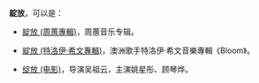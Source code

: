 '''綻放'''，可以是：

*[[綻放_(周蕙專輯)|綻放 (周蕙專輯)]]，周蕙音乐专辑。

*[[綻放_(特洛伊·希文專輯)|綻放 (特洛伊·希文專輯)]]，澳洲歌手特洛伊·希文音樂專輯《Bloom》。

*[[绽放_(电影)|绽放 (电影)]]，导演吴祖云，主演姚星彤、顾琴烨。

{{disambig|Cat=二字作品消歧义}}